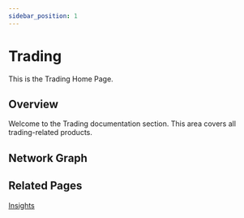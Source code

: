```yaml
---
sidebar_position: 1
---
```



# Trading

This is the Trading Home Page.

## Overview

Welcome to the Trading documentation section. This area covers all trading-related products.

## Network Graph

<NetworkGraphEmbed height={400} width={600} />

## Related Pages

[Insights](/docs/Insights)